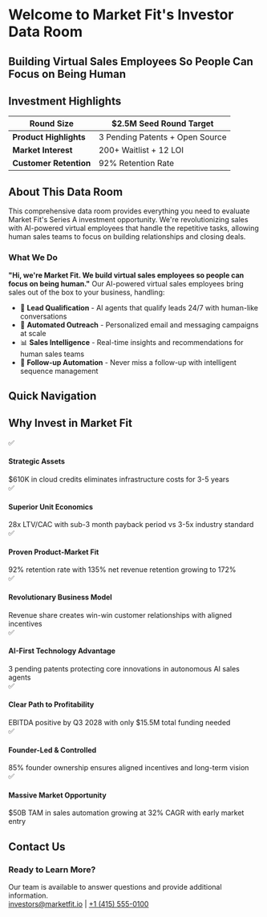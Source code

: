 
# Welcome to Market Fit's Investor Data Room

## Building Virtual Sales Employees So People Can Focus on Being Human

<div className="nx-mt-8 nx-rounded-lg nx-bg-gradient-to-r nx-from-primary-50 nx-to-primary-100 nx-p-8 dark:nx-from-primary-900/20 dark:nx-to-primary-800/20">
  <h2 className="nx-text-3xl nx-font-bold nx-mb-4">Investment Highlights</h2>
  
  |**Round Size** | $2.5M Seed Round Target |
  |---|---|
  | **Product Highlights** | 3 Pending Patents + Open Source |
  | **Market Interest** | 200+ Waitlist + 12 LOI |
  | **Customer Retention** | 92% Retention Rate |
</div>

## About This Data Room

This comprehensive data room provides everything you need to evaluate Market Fit's Series A investment opportunity. We're revolutionizing sales with AI-powered virtual employees that handle the repetitive tasks, allowing human sales teams to focus on building relationships and closing deals.

### What We Do

**"Hi, we're Market Fit. We build virtual sales employees so people can focus on being human."** Our AI-powered virtual sales employees bring sales out of the box to your business, handling:

- 🤖 **Lead Qualification** - AI agents that qualify leads 24/7 with human-like conversations
- 📧 **Automated Outreach** - Personalized email and messaging campaigns at scale
- 📊 **Sales Intelligence** - Real-time insights and recommendations for human sales teams
- 🔄 **Follow-up Automation** - Never miss a follow-up with intelligent sequence management

## Quick Navigation

<div className="nx-mt-8 nx-grid nx-grid-cols-1 nx-gap-4 md:nx-grid-cols-2 lg:nx-grid-cols-3">
  <NavigationCard 
    href="/executive-summary" 
    title="Executive Summary" 
    description="Complete overview of the opportunity"
    icon="📋"
  />
  
  <NavigationCard 
    href="/company" 
    title="Company Overview" 
    description="Vision, mission, and business model"
    icon="🏢"
  />
  
  <NavigationCard 
    href="/product" 
    title="Product & Technology" 
    description="AI platform and virtual sales employees"
    icon="🤖"
  />
  
  <NavigationCard 
    href="/market" 
    title="Market Opportunity" 
    description="TAM analysis and growth potential"
    icon="📊"
  />
  
  <NavigationCard 
    href="/traction" 
    title="Traction & Metrics" 
    description="Growth metrics and customer success"
    icon="📈"
  />
  
  <NavigationCard 
    href="/financials" 
    title="Financials" 
    description="Financial statements and projections"
    icon="💰"
  />
</div>

## Why Invest in Market Fit

<div className="nx-mt-8 nx-space-y-4">
  <div className="nx-flex nx-items-start nx-gap-3">
    <span className="nx-text-2xl">✅</span>
    <div>
      <h4 className="nx-font-semibold">Strategic Assets</h4>
      <span className="nx-text-sm nx-text-gray-600 dark:nx-text-gray-400">$610K in cloud credits eliminates infrastructure costs for 3-5 years</span>
    </div>
  </div>
  
  <div className="nx-flex nx-items-start nx-gap-3">
    <span className="nx-text-2xl">✅</span>
    <div>
      <h4 className="nx-font-semibold">Superior Unit Economics</h4>
      <span className="nx-text-sm nx-text-gray-600 dark:nx-text-gray-400">28x LTV/CAC with sub-3 month payback period vs 3-5x industry standard</span>
    </div>
  </div>
  
  <div className="nx-flex nx-items-start nx-gap-3">
    <span className="nx-text-2xl">✅</span>
    <div>
      <h4 className="nx-font-semibold">Proven Product-Market Fit</h4>
      <span className="nx-text-sm nx-text-gray-600 dark:nx-text-gray-400">92% retention rate with 135% net revenue retention growing to 172%</span>
    </div>
  </div>
  
  <div className="nx-flex nx-items-start nx-gap-3">
    <span className="nx-text-2xl">✅</span>
    <div>
      <h4 className="nx-font-semibold">Revolutionary Business Model</h4>
      <span className="nx-text-sm nx-text-gray-600 dark:nx-text-gray-400">Revenue share creates win-win customer relationships with aligned incentives</span>
    </div>
  </div>
  
  <div className="nx-flex nx-items-start nx-gap-3">
    <span className="nx-text-2xl">✅</span>
    <div>
      <h4 className="nx-font-semibold">AI-First Technology Advantage</h4>
      <span className="nx-text-sm nx-text-gray-600 dark:nx-text-gray-400">3 pending patents protecting core innovations in autonomous AI sales agents</span>
    </div>
  </div>
  
  <div className="nx-flex nx-items-start nx-gap-3">
    <span className="nx-text-2xl">✅</span>
    <div>
      <h4 className="nx-font-semibold">Clear Path to Profitability</h4>
      <span className="nx-text-sm nx-text-gray-600 dark:nx-text-gray-400">EBITDA positive by Q3 2028 with only $15.5M total funding needed</span>
    </div>
  </div>
  
  <div className="nx-flex nx-items-start nx-gap-3">
    <span className="nx-text-2xl">✅</span>
    <div>
      <h4 className="nx-font-semibold">Founder-Led & Controlled</h4>
      <span className="nx-text-sm nx-text-gray-600 dark:nx-text-gray-400">85% founder ownership ensures aligned incentives and long-term vision</span>
    </div>
  </div>
  
  <div className="nx-flex nx-items-start nx-gap-3">
    <span className="nx-text-2xl">✅</span>
    <div>
      <h4 className="nx-font-semibold">Massive Market Opportunity</h4>
      <span className="nx-text-sm nx-text-gray-600 dark:nx-text-gray-400">$50B TAM in sales automation growing at 32% CAGR with early market entry</span>
    </div>
  </div>
</div>

## Contact Us

<div className="nx-mt-8 nx-rounded-lg nx-bg-gray-50 nx-border nx-border-gray-200 nx-p-6 dark:nx-bg-gray-800 dark:nx-border-gray-700">
  <h3 className="nx-text-lg nx-font-semibold nx-mb-2">Ready to Learn More?</h3>
  <span className="nx-text-sm nx-mb-4">Our team is available to answer questions and provide additional information.</span>
  <div className="nx-flex nx-gap-4">
    <a href="mailto:investors@marketfit.io" className="nx-text-primary-600 hover:nx-underline">investors@marketfit.io</a>
    <span className="nx-text-gray-400">|</span>
    <a href="tel:+14155550100" className="nx-text-primary-600 hover:nx-underline">+1 (415) 555-0100</a>
  </div>
</div> 
